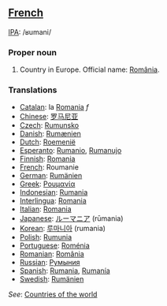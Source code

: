 ==[[French]]==
[[w:IPA|IPA]]: /ʁumani/

===Proper noun===
# Country in Europe. Official name: [[România]].
===Translations===
*[[Catalan]]: la [[Romania]] ''f''
*[[Chinese]]: [[罗马尼亚]]
*[[Czech]]: [[Rumunsko]]
*[[Danish]]: [[Rumænien]]
*[[Dutch]]: [[Roemenië]]
*[[Esperanto]]: [[Rumanio]], [[Rumanujo]]
*[[Finnish]]: [[Romania]]
*[[French]]: Roumanie
*[[German]]: [[Rumänien]]
*[[Greek]]: [[Ρουμανία]]
*[[Indonesian]]: [[Rumania]]
*[[Interlingua]]: [[Romania]]
*[[Italian]]: [[Romania]]
*[[Japanese]]: [[ルーマニア]] (rūmania)
*[[Korean]]: [[루마니아]] (rumania)
*[[Polish]]: [[Rumunia]]
*[[Portuguese]]: [[Roménia]]
*[[Romanian]]: [[România]]
*[[Russian]]: [[Румыния]]
*[[Spanish]]: [[Rumania]], [[Rumanía]]
*[[Swedish]]: [[Rumänien]]

''See'': [[Countries of the world]]